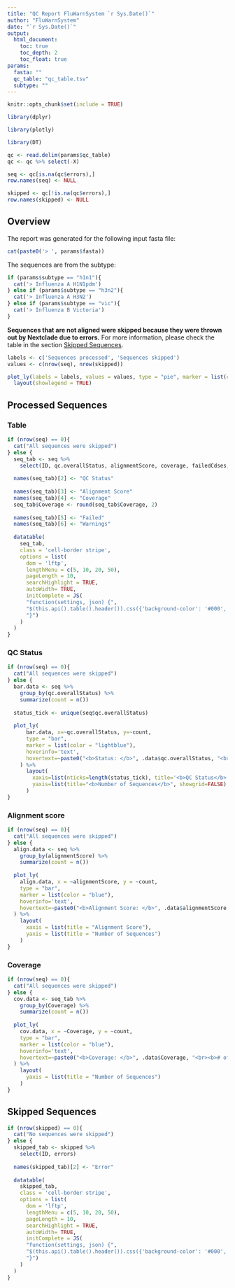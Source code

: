 ```yaml
---
title: "QC Report FluWarnSystem `r Sys.Date()`"
author: "FluWarnSystem"
date: "`r Sys.Date()`"
output: 
  html_document:
    toc: true
    toc_depth: 2
    toc_float: true
params:
  fasta: ""
  qc_table: "qc_table.tsv"
  subtype: ""
---
```


<style>
  body .main-container {
      max-width: 1600px;
  }
</style>



```r
knitr::opts_chunk$set(include = TRUE)
```

```r
library(dplyr)

library(plotly)

library(DT)
```

```r
qc <- read.delim(params$qc_table)
qc <- qc %>% select(-X)

seq <- qc[is.na(qc$errors),]
row.names(seq) <- NULL

skipped <- qc[!is.na(qc$errors),]
row.names(skipped) <- NULL
```



## Overview

The report was generated for the following input fasta file:

```r
cat(paste0('> ', params$fasta))
```

The sequences are from the subtype:

```r
if (params$subtype == "h1n1"){
  cat('> Influenza A H1N1pdm')
} else if (params$subtype == "h3n2"){
  cat('> Influenza A H3N2')
} else if (params$subtype == "vic"){
  cat('> Influenza B Victoria')
}
```

**Sequences that are not aligned were skipped because they were thrown out by Nextclade due to errors.**
For more information, please check the table in the section [Skipped Sequences](#item-two).

```r
labels <- c('Sequences processed', 'Sequences skipped')
values <- c(nrow(seq), nrow(skipped))

plot_ly(labels = labels, values = values, type = "pie", marker = list(colors = c("darkgreen", "darkred"))) %>%
  layout(showlegend = TRUE)
```



## Processed Sequences {.tabset .tabset-fade}

### Table

```r
if (nrow(seq) == 0){
  cat("All sequences were skipped")
} else {
  seq_tab <- seq %>%
    select(ID, qc.overallStatus, alignmentScore, coverage, failedCdses, warnings)
  
  names(seq_tab)[2] <- "QC Status"
  
  names(seq_tab)[3] <- "Alignment Score"
  names(seq_tab)[4] <- "Coverage"
  seq_tab$Coverage <- round(seq_tab$Coverage, 2)
  
  names(seq_tab)[5] <- "Failed"
  names(seq_tab)[6] <- "Warnings"
  
  datatable(
    seq_tab, 
    class = 'cell-border stripe', 
    options = list(
      dom = 'lftp', 
      lengthMenu = c(5, 10, 20, 50),
      pageLength = 10,
      searchHighlight = TRUE,
      autoWidth= TRUE,
      initComplete = JS(
      "function(settings, json) {",
      "$(this.api().table().header()).css({'background-color': '#000', 'color': '#fff'});",
      "}")
    )
  )
}
```

### QC Status

```r
if (nrow(seq) == 0){
  cat("All sequences were skipped")
} else {  
  bar.data <- seq %>%
    group_by(qc.overallStatus) %>%
    summarize(count = n())
  
  status_tick <- unique(seq$qc.overallStatus)
  
  plot_ly(
      bar.data, x=~qc.overallStatus, y=~count, 
      type = "bar",
      marker = list(color = "lightblue"),
      hoverinfo='text',
      hovertext=~paste0("<b>Status: </b>", .data$qc.overallStatus, "<br><b># of Sequences: </b>", .data$count)
    ) %>%
      layout(
        xaxis=list(nticks=length(status_tick), title='<b>QC Status</b>', showgrid=FALSE),
        yaxis=list(title="<b>Number of Sequences</b>", showgrid=FALSE)
      )
}
```

### Alignment score

```r
if (nrow(seq) == 0){
  cat("All sequences were skipped")
} else {
  align.data <- seq %>%
    group_by(alignmentScore) %>%
    summarize(count = n())
  
  plot_ly(
    align.data, x = ~alignmentScore, y = ~count,
    type = "bar",
    marker = list(color = "blue"),
    hoverinfo='text',
    hovertext=~paste0("<b>Alignment Score: </b>", .data$alignmentScore, "<br><b># of Sequences: </b>", .data$count)
  ) %>%
    layout(
      xaxis = list(title = "Alignment Score"),
      yaxis = list(title = "Number of Sequences")
    )
}
```

### Coverage

```r
if (nrow(seq) == 0){
  cat("All sequences were skipped")
} else {  
  cov.data <- seq_tab %>%
    group_by(Coverage) %>%
    summarize(count = n())
  
  plot_ly(
    cov.data, x = ~Coverage, y = ~count,
    type = "bar",
    marker = list(color = "blue"),
    hoverinfo='text',
    hovertext=~paste0("<b>Coverage: </b>", .data$Coverage, "<br><b># of Sequences: </b>", .data$count)
  ) %>%
    layout(
      yaxis = list(title = "Number of Sequences")
    )
}
```



## Skipped Sequences 

```r
if (nrow(skipped) == 0){
  cat("No sequences were skipped")
} else {
  skipped_tab <- skipped %>%
    select(ID, errors)
  
  names(skipped_tab)[2] <- "Error"
  
  datatable(
    skipped_tab, 
    class = 'cell-border stripe', 
    options = list(
      dom = 'lftp', 
      lengthMenu = c(5, 10, 20, 50),
      pageLength = 10,
      searchHighlight = TRUE,
      autoWidth= TRUE,
      initComplete = JS(
      "function(settings, json) {",
      "$(this.api().table().header()).css({'background-color': '#000', 'color': '#fff'});",
      "}")
    )
  )
}
```